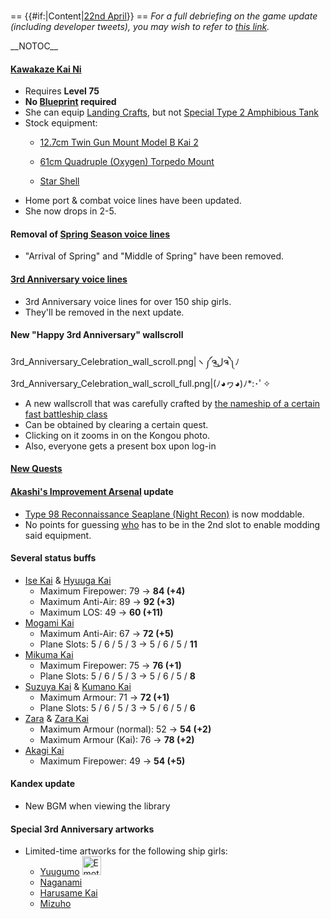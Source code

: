 <div style="float:right">{{Edit|Partials/Updates/2016_April_22nd/Content}}</div><br>
== {{#if:{{{thread|}}}|Content|[[Thread:418424|22nd April]]}} ==
''For a full debriefing on the game update (including developer tweets), you may wish to refer to [[Partials/Updates/2016_April_22nd|this link]].''

__NOTOC__

====[[Kawakaze#Second Upgrade|Kawakaze Kai Ni]]====
{{SeasonalGallery|slideshow=true|Kawakaze/Kai Ni}}
* Requires '''Level 75'''
* '''No [[Blueprint]] required'''
* She can equip [[:Category:Landing Craft|Landing Crafts]], but not [[Special Type 2 Amphibious Tank]]
* Stock equipment:
** {{RedGunLight}} [[12.7cm Twin Gun Mount Model B Kai 2]]
** {{TorpedoWeapon}} [[61cm Quadruple (Oxygen) Torpedo Mount]]
** {{Flare}} [[Star Shell]]
* Home port & combat voice lines have been updated.
* She now drops in 2-5.


====Removal of [[Seasonal/Spring 2016|Spring Season voice lines]]====
* "Arrival of Spring" and "Middle of Spring" have been removed.


====[[Seasonal/Third Anniversary|3rd Anniversary voice lines]]====
* 3rd Anniversary voice lines for over 150 ship girls.
* They'll be removed in the next update.


====New "Happy 3rd Anniversary" wallscroll====
<gallery type="slideshow" widths="300" hideaddbutton="true">
3rd_Anniversary_Celebration_wall_scroll.png|ヽ༼ຈل͜ຈ༽ﾉ
3rd_Anniversary_Celebration_wall_scroll_full.png|(ﾉ◕ヮ◕)ﾉ*:･ﾟ✧
</gallery>
* A new wallscroll that was carefully crafted by [[Kongou|the nameship of a certain fast battleship class]]
* Can be obtained by clearing a certain quest.
* Clicking on it zooms in on the Kongou photo.
* Also, everyone gets a present box upon log-in
{{clear}}

====[[Quests|New Quests]]====
{{QuestList|
{{Quest
|ID = B67
|Title_JP = 艦隊、三周年！
|Title_EN = Fleet, Third Anniversary!
|Requirements = Sortie to [[2-2|World 2-2]] and [[2-3|World 2-3]] and obtain an S-Rank at each boss node.
|Rewards_RSC = 1000 / 1000 / 1000 / 0
|Rewards_Items = 3rd Anniversary wallscroll
|Note = 
}}
{{Quest
|ID = A68
|Title_JP = 強行高速輸送部隊を編成せよ！
|Title_EN = Organise a Forced High-speed Transport Fleet!
|Requirements = Have {{ShipLink|Sendai/Kai Ni|link=Sendai Kai Ni}} as flagship, {{ShipLink|Kawakaze/Kai Ni|link=Kawakaze Kai Ni}}, {{ShipLink|Shigure/Kai Ni|link=Shigure Kai Ni}} and two other destroyers in your fleet.
|Rewards_RSC = 100 / 100 / 100 / 0
|Rewards_Items = [[File:Instant repair 2.png|30px|link=Tutorial:_FAQ#What_are_buckets.3F]] X 2
|Note = Requires: [[Quests#A60|A60]](?), [[Quests#Bd1|Bd1]](?)<br />Unlocks: [[Quests#B68|B68]]
}}
{{Quest
|ID = B68
|Title_JP = 強行高速輸送部隊、出撃せよ！
|Title_EN = Forced High-speed Transport Fleet, sortie!
|Requirements = Sortie a fleet with {{ShipLink|Sendai/Kai Ni|link=Sendai Kai Ni}} (she doesn't have to be the flagship), {{ShipLink|Kawakaze/Kai Ni|link=Kawakaze Kai Ni}}, {{ShipLink|Shigure/Kai Ni|link=Shigure Kai Ni}}, two other destroyers and up to one wildcard to [[4-1|World 4-1]] and obtain at least an A-Rank at the boss.
|Rewards_RSC = 500 / 0 / 500 / 0
|Rewards_Items = [[File:Improvement material.png|30px|link=Akashi's Improvement Arsenal]] X 2<br>[[File:Food supply ship irako.png|30px|link=Fatigue]] [[Fatigue#Food_Supply_Ship_.22Irako.22|"Irako"]]
|Note = Requires: [[Quests#A68|A68]]<br />Unlocks: [[Quests#B69|B69]]
}}
{{Quest
|ID = B69
|Title_JP = 「第一航空戦隊」西へ！
|Title_EN = "1st Carrier Division", into the West!
|Requirements = Sortie a fleet with {{ShipLink|Akagi|link=Akagi}} as flagship, {{ShipLink|Kaga|link=Kaga}} and up to four wildcards to [[4-5|World 4-5]] and obtain an S-Rank at the boss.
|Rewards_RSC = 0 / 800 / 0 / 800
|Rewards_Items = [[File:Improvement material.png|30px|link=Akashi's Improvement Arsenal]] X 3<br>[[File:Skilled Crew Member Icon.png|30px|link=Skilled Crew Member]][[Skilled Crew Member]]
|Note = Requires: [[Quests#B68|B68]], [[Quests#F33|F33]](?)
}}
{{Quest
|ID = F32
|Title_JP = 新装備の準備
|Title_EN = Preparations for New Equipment
|Requirements = Scrap 5 pieces of equipment.
|Rewards_RSC = 0 / 0 / 50 / 0
|Rewards_Items = [[File:Furniture box medium.png|30px|link=Furniture]] X 1
|Note =  Requires [[Quests#Bw2|Bw2]](?)<br />Unlocks: [[Quests#C9|C9]]
}}
{{Quest
|ID = C9
|Title_JP = 上陸部隊演習
|Title_EN = Landing Force Practice
|Requirements = Get 4 victories in Exercises within the same day
|Rewards_RSC = 0 / 200 / 200 / 0
|Rewards_Items = [[File:Development material.png|30px|link=Construction]] X 2<br>[[File:Combat Provisions.png|30px|link=Combat Provisions]] X 1
|Note = Requires [[Quests#F32|F32]], [[Quests#Bd2|Bd2]](?)<br />Unlocks: [[Quests#F33|F33]]
}}
{{Quest
|ID = F33
|Title_JP = 上陸戦用新装備の調達
|Title_EN = Supply of New Landing Force Equipment
|Requirements = Scrap two [[7.7mm Machine Gun|7.7mm Machine Guns]] and two [[12.7mm Machine Gun|12.7mm Machine Guns]]
|Rewards_RSC = 50 / 0 / 0 / 0
|Rewards_Items = [[File:Special_Type_2_Amphibious_Landing_Craft_167_Card.png|30px|link=Special Type 2 Amphibious Landing Craft]][[Special Type 2 Amphibious Landing Craft]]
|Note = Requires: [[Quests#C9|C9]], [[Quests#B46|B46]](?)<br />Unlocks: [[Quests#B69|B69]]
}}

}}


====[[Akashi's Improvement Arsenal]] update====
* [[Type 98 Reconnaissance Seaplane (Night Recon)]] is now moddable.
* No points for guessing [[Sendai|who]] has to be in the 2nd slot to enable modding said equipment.


====Several status buffs====
* [[Ise#Upgrade|Ise Kai]] & [[Hyuuga#Upgrade|Hyuuga Kai]]
** Maximum Firepower: {{Firepower}}79 → '''84 (+4)'''
** Maximum Anti-Air: {{AA}}89 → '''92 (+3)'''
** Maximum LOS: {{LOS}}49 → '''60 (+11)'''
* [[Mogami#Upgrade|Mogami Kai]]
** Maximum Anti-Air: {{AA}}67 → '''72 (+5)'''
** Plane Slots: 5 / 6 / 5 / 3 → 5 / 6 / 5 / '''11'''
* [[Mikuma#Upgrade|Mikuma Kai]]
** Maximum Firepower: {{Firepower}}75 → '''76 (+1)'''
** Plane Slots: 5 / 6 / 5 / 3 → 5 / 6 / 5 / '''8'''
* [[Suzuya#Upgrade|Suzuya Kai]] & [[Kumano#Upgrade|Kumano Kai]]
** Maximum Armour: {{Armor}}71 → '''72 (+1)'''
** Plane Slots: 5 / 6 / 5 / 3 → 5 / 6 / 5 / '''6'''
* [[Zara]] & [[Zara#Upgrade|Zara Kai]]
** Maximum Armour (normal): {{Armor}}52 → '''54 (+2)'''
** Maximum Armour (Kai): {{Armor}}76 → '''78 (+2)'''
* [[Akagi#Upgrade|Akagi Kai]]
** Maximum Firepower: {{Firepower}}49 → '''54 (+5)'''


====Kandex update====
* New BGM when viewing the library


====Special 3rd Anniversary artworks====
{{SeasonalGallery|slideshow=true|Yuugumo/Spring|Naganami/Spring|Harusame/Kai Spring|Mizuho/Spring}}

* Limited-time artworks for the following ship girls:
** [[Yuugumo]] [[File:Emote_kisaragi.png|30px]]
** [[Naganami]]
** [[Harusame#Upgrade|Harusame Kai]]
** [[Mizuho]]
{{clear}}